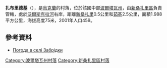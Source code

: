{{coord|49|19|14|N|34|17|5|E|scale:100000_region:UA|display=title}}

'''扎布里德基'''（{{lang-uk|Забрідки}}），是[[烏克蘭|烏克蘭]]的村落，位於該國中部[[波爾塔瓦州|波爾塔瓦州]]，由[[新桑扎里區|新桑扎里區]]負責管轄，處於[[沃爾斯克拉河|沃爾斯克拉河]]右岸，距離[[新桑扎里|新桑扎里]]0.5公里和[[茹基_(科別利亞基區)|茹基]]2.5公里，面積1.988平方公里，海拔高度75米，2001年人口459。

==參考資料==
* [http://weather.in.ua/ua/poltavskaja/8053 Погода в селі Забрідки] {{Wayback|url=http://weather.in.ua/ua/poltavskaja/8053 |date=20160305075520 }}

{{DEFAULTSORT:Забрідки}}
[[Category:波爾塔瓦州村落|Category:波爾塔瓦州村落]]
[[Category:新桑扎里區村落|Category:新桑扎里區村落]]


{{Poltava-geo-stub}}